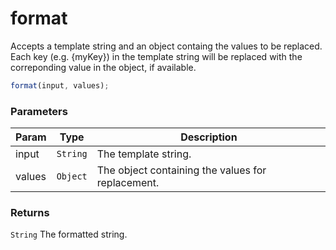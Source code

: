 
<Meta title="API Reference/Util/String" />

# format

Accepts a template string and an object containg the values to be replaced.
Each key (e.g. \{myKey}) in the template string will be replaced with the
correponding value in the object, if available.

```js
format(input, values);
```

### Parameters

| Param | Type | Description |
| --- | --- | --- |
| input | <code>String</code> | The template string. |
| values | <code>Object</code> | The object containing the values for replacement. |

### Returns

<code>String</code> The formatted string.
